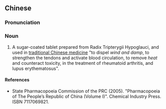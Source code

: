 ==Chinese==
{{zh-forms|type=51}}

===Pronunciation===
{{zh-pron
|m=Kūnmíng shānhǎitáng piàn
|cat=n
}}

===Noun===
{{zh-noun}}

# A sugar-coated tablet prepared from Radix Tripterygii Hypoglauci, and used in [[traditional Chinese medicine]] "to dispel ''wind and damp'', to strengthen the tendons and activate blood circulation, to remove ''heat'' and counteract toxicity, in the treatment of rheumatoid arthritis, and lupus erythematosus".

====References====
* State Pharmacopoeia Commission of the PRC (2005). "Pharmacopoeia of The People’s Republic of China (Volume I)". Chemical Industry Press. ISBN 7117069821.